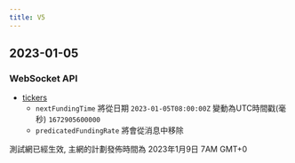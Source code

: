 ```yaml
---
title: V5
---
```


## 2023-01-05
### WebSocket API
* [tickers](../v5/websocket/public/ticker)
    * `nextFundingTime` 將從日期 `2023-01-05T08:00:00Z` 變動為UTC時間戳(毫秒) `1672905600000`
    * `predicatedFundingRate` 將會從消息中移除

測試網已經生效, 主網的計劃發佈時間為 2023年1月9日 7AM GMT+0